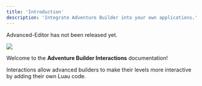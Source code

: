```yaml
---
title: 'Introduction'
description: 'Integrate Adventure Builder into your own applications.'
---
```


<Warning>Advanced-Editor has not been released yet.</Warning>

![](/assets/advanced-editor/introduction.png)

Welcome to the **Adventure Builder Interactions** documentation!

Interactions allow advanced builders to make their levels more interactive by adding their own Luau code.